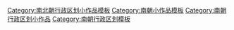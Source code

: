 [[Category:南北朝行政区划小作品模板|Category:南北朝行政区划小作品模板]]
[[Category:南朝小作品模板|Category:南朝小作品模板]]
[[Category:南朝行政区划小作品|Category:南朝行政区划小作品]]
[[Category:南朝行政区划模板|Category:南朝行政区划模板]]